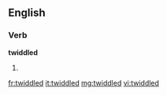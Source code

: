 ==English==

===Verb===
'''twiddled'''

# {{past of|twiddle}}

[[fr:twiddled]]
[[it:twiddled]]
[[mg:twiddled]]
[[vi:twiddled]]
